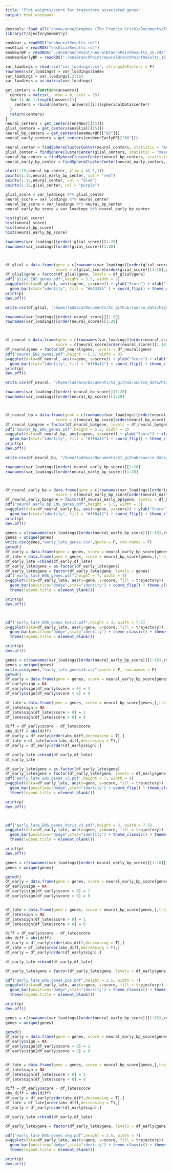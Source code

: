```yaml
---
title: "Plot weights/score for trajectory associated genes"
output: html_notebook
---
```


```r
devtools::load_all("/home/anna/Dropbox (The Francis Crick)/Documents/TrajectoryGeometry")
library(TrajectoryGeometry)
```

```r
ensNeur = readRDS("ensNeuralResults.rds")
ensGlial = readRDS("ensGlialResults.rds")
ensNeurBP = readRDS("./ensBranchPoint/neuralBranchPointResults_15.rds")
ensNeurEarlyBP = readRDS("./ensBranchPoint/neuralBranchPointResults_15.rds")
```

```r
var_loadings = read.csv("var_loadings.csv", stringsAsFactors = F)
rownames(var_loadings) = var_loadings$index
var_loadings = var_loadings[,2:16]
var_loadings = as.matrix(var_loadings)
```

```r
get_centers = function(answers){
  centers = matrix(, nrow = 0, ncol = 15)
  for (i in 1:length(answers)){
    centers = rbind(centers, answers[[i]]$sphericalData$center)
  }
  return(centers)
}
neural_centers = get_centers(ensNeur[[15]])
glial_centers = get_centers(ensGlial[[15]])
neural_bp_centers = get_centers(ensNeurBP[["85"]])
neural_early_centers = get_centers(ensNeurEarlyBP[["60"]])
```


```r
neural_center = findSphereClusterCenter(neural_centers, statistic = "mean")
glial_center = findSphereClusterCenter(glial_centers, statistic = "mean")
neural_bp_center = findSphereClusterCenter(neural_bp_centers, statistic = "mean")
neural_early_bp_center = findSphereClusterCenter(neural_early_centers, statistic = "mean")
```


```r
plot(1:15,neural_bp_center, ylim = c(-1,1))
points(1:15,neural_early_bp_center, col = "red")
points(1:15,neural_center, col = "blue")
points(1:15,glial_center, col = "purple")
```

```r
glial_score = var_loadings %*% glial_center
neural_score = var_loadings %*% neural_center
neural_bp_score = var_loadings %*% neural_bp_center
neural_early_bp_score = var_loadings %*% neural_early_bp_center
```

```r
hist(glial_score)
hist(neural_score)
hist(neural_bp_score)
hist(neural_early_bp_score)
```
```r
rownames(var_loadings)[order(-glial_score)][1:20]
rownames(var_loadings)[order(glial_score)][1:20]



df_glial = data.frame(gene = c(rownames(var_loadings)[order(glial_score)][1:10],rownames(var_loadings)[order(-glial_score)][1:10][10:1]),
                      score = c(glial_score[order(glial_score)][1:10],glial_score[order(-glial_score)][1:10][10:1]))
df_glial$gene = factor(df_glial$gene, levels = df_glial$gene)
pdf("glial_ENS_genes.pdf",height = 5.5, width = 3)
p=ggplot(data=df_glial, aes(x=gene, y=score)) + ylab("Score") + xlab("") +
  geom_bar(stat="identity", fill = "#624185" ) + coord_flip() + theme_classic() + theme(axis.text = element_text(family = "Helvetica", color = "black",size = 15)) + theme(legend.text = element_text(family = "Helvetica", color = "black",size = 15)) + theme(text = element_text(family = "Helvetica", color = "black",size = 15)) + theme(text = element_text(family = "Helvetica", color = "black",size = 15)) + theme(axis.text.x = element_text(family = "Helvetica", color = "black",size = 15,angle = 90,vjust = 0.5, hjust=1))
print(p)
dev.off()
```
```r
write.csv(df_glial, "/home/laddaca/Documents/SI_github/source_data/FigS2c_gliogenic.csv", row.names = F)
```


```r
rownames(var_loadings)[order(-neural_score)][1:20]
rownames(var_loadings)[order(neural_score)][1:20]



df_neural = data.frame(gene = c(rownames(var_loadings)[order(neural_score)][1:10],rownames(var_loadings)[order(-neural_score)][1:10][10:1]),
                      score = c(neural_score[order(neural_score)][1:10],neural_score[order(-neural_score)][1:10][10:1]))
df_neural$gene = factor(df_neural$gene, levels = df_neural$gene)
pdf("neural_ENS_genes.pdf",height = 5.5, width = 3)
p=ggplot(data=df_neural, aes(x=gene, y=score)) + ylab("Score") + xlab("") +
  geom_bar(stat="identity", fill = "#ff8a12") + coord_flip() + theme_classic() + theme(axis.text = element_text(family = "Helvetica", color = "black",size = 15)) + theme(legend.text = element_text(family = "Helvetica", color = "black",size = 15)) + theme(text = element_text(family = "Helvetica", color = "black",size = 15)) + theme(text = element_text(family = "Helvetica", color = "black",size = 15)) + theme(axis.text.x = element_text(family = "Helvetica", color = "black",size = 15,angle = 90,vjust = 0.5, hjust=1))
print(p)
dev.off()
```
```r
write.csv(df_neural, "/home/laddaca/Documents/SI_github/source_data/FigS2c_neurogenic.csv", row.names = F)
```

```r
rownames(var_loadings)[order(-neural_bp_score)][1:20]
rownames(var_loadings)[order(neural_bp_score)][1:20]



df_neural_bp = data.frame(gene = c(rownames(var_loadings)[order(neural_bp_score)][1:10],rownames(var_loadings)[order(-neural_bp_score)][1:10][10:1]),
                      score = c(neural_bp_score[order(neural_bp_score)][1:10],neural_bp_score[order(-neural_bp_score)][1:10][10:1]))
df_neural_bp$gene = factor(df_neural_bp$gene, levels = df_neural_bp$gene)
pdf("neural_bp_ENS_genes.pdf",height = 5.5, width = 3)
p=ggplot(data=df_neural_bp, aes(x=gene, y=score)) + ylab("Score") + xlab("") +
  geom_bar(stat="identity", fill = "#ff8a12") + coord_flip() + theme_classic() + theme(axis.text = element_text(family = "Helvetica", color = "black",size = 15)) + theme(legend.text = element_text(family = "Helvetica", color = "black",size = 15)) + theme(text = element_text(family = "Helvetica", color = "black",size = 15)) + theme(text = element_text(family = "Helvetica", color = "black",size = 15)) + theme(axis.text.x = element_text(family = "Helvetica", color = "black",size = 15,angle = 90,vjust = 0.5, hjust=1))
print(p)
dev.off()
```
```r
write.csv(df_neural_bp, "/home/laddaca/Documents/SI_github/source_data/FigS2c_neurogenic_bp.csv", row.names = F)
```

```r
rownames(var_loadings)[order(-neural_early_bp_score)][1:20]
rownames(var_loadings)[order(neural_early_bp_score)][1:20]



df_neural_early_bp = data.frame(gene = c(rownames(var_loadings)[order(neural_early_bp_score)][1:10],rownames(var_loadings)[order(-neural_early_bp_score)][1:10][10:1]),
                      score = c(neural_early_bp_score[order(neural_early_bp_score)][1:10],neural_early_bp_score[order(-neural_early_bp_score)][1:10][10:1]))
df_neural_early_bp$gene = factor(df_neural_early_bp$gene, levels = df_neural_early_bp$gene)
pdf("neural_early_bp_ENS_genes.pdf",height = 5.5, width = 3)
p=ggplot(data=df_neural_early_bp, aes(x=gene, y=score)) + ylab("Score") + xlab("") +
  geom_bar(stat="identity", fill = "#ff8a12") + coord_flip() + theme_classic() + theme(axis.text = element_text(family = "Helvetica", color = "black",size = 15)) + theme(legend.text = element_text(family = "Helvetica", color = "black",size = 15)) + theme(text = element_text(family = "Helvetica", color = "black",size = 15)) + theme(text = element_text(family = "Helvetica", color = "black",size = 15)) + theme(axis.text.x = element_text(family = "Helvetica", color = "black",size = 15,angle = 90,vjust = 0.5, hjust=1))
print(p)
dev.off()
```

```r
genes = c(rownames(var_loadings)[order(neural_early_bp_score)][1:10],rownames(var_loadings)[order(neural_bp_score)][1:10],rownames(var_loadings)[order(-neural_early_bp_score)][1:10][10:1],rownames(var_loadings)[order(-neural_bp_score)][1:10][10:1])
genes = unique(genes)
write.csv(genes,"early_late_genes.csv",quote = F, row.names = F)
getwd()
df_early = data.frame(gene = genes, score = neural_early_bp_score[genes,],trajectory = "Early")
df_late = data.frame(gene = genes, score = neural_bp_score[genes,],trajectory = "Late")
df_early_late =rbind(df_early,df_late)
df_early_late$gene = as.factor(df_early_late$gene)
df_early_late$gene = factor(df_early_late$gene, levels = genes)
pdf("early_late_ENS_genes.pdf",height = 7, width = 4)
p=ggplot(data=df_early_late, aes(x=gene, y=score, fill = trajectory)) + ylab("Score") + xlab("") +
  geom_bar(position="dodge",stat="identity") + coord_flip() + theme_classic() + theme(axis.text = element_text(family = "Helvetica", color = "black",size = 15)) + theme(legend.text = element_text(family = "Helvetica", color = "black",size = 15)) + theme(text = element_text(family = "Helvetica", color = "black",size = 15)) + theme(text = element_text(family = "Helvetica", color = "black",size = 15)) + theme(axis.text.x = element_text(family = "Helvetica", color = "black",size = 15,angle = 90,vjust = 0.5, hjust=1)) + scale_fill_manual(values = c("magenta","springgreen4")) +
  theme(legend.title = element_blank())

print(p)
dev.off()



pdf("early_late_ENS_genes_horiz.pdf",height = 3, width = 7.5)
p=ggplot(data=df_early_late, aes(x=gene, y=score, fill = trajectory)) + ylab("Score") + xlab("") +
  geom_bar(position="dodge",stat="identity") + theme_classic() + theme(axis.text = element_text(family = "Helvetica", color = "black",size = 15)) + theme(legend.text = element_text(family = "Helvetica", color = "black",size = 15)) + theme(text = element_text(family = "Helvetica", color = "black",size = 15)) + theme(text = element_text(family = "Helvetica", color = "black",size = 15)) + theme(axis.text.x = element_text(family = "Helvetica", color = "black",size = 15,angle = 90,vjust = 0.5, hjust=1)) + scale_fill_manual(values = c("magenta","springgreen4")) +
  theme(legend.title = element_blank())

print(p)
dev.off()
```
```r
genes = c(rownames(var_loadings)[order(neural_early_bp_score)][1:10],rownames(var_loadings)[order(neural_bp_score)][1:10],rownames(var_loadings)[order(-neural_early_bp_score)][1:10][10:1],rownames(var_loadings)[order(-neural_bp_score)][1:10][10:1])
genes = unique(genes)
write.csv(genes,"early_late_genesv3.csv",quote = F, row.names = F)
getwd()
df_early = data.frame(gene = genes, score = neural_early_bp_score[genes,],trajectory = "Early")
df_early$sign = NA
df_early$sign[df_early$score > 0] = 1
df_early$sign[df_early$score < 0] = 0

df_late = data.frame(gene = genes, score = neural_bp_score[genes,],trajectory = "Late")
df_late$sign = NA
df_late$sign[df_late$score > 0] = 1
df_late$sign[df_late$score < 0] = 0

diff = df_early$score - df_late$score
abs_diff = abs(diff)
df_early = df_early[order(abs_diff,decreasing = T),]
df_late = df_late[order(abs_diff,decreasing = T),]
df_early = df_early[order(df_early$sign),]

df_early_late =rbind(df_early,df_late)
df_early_late

df_early_late$gene = as.factor(df_early_late$gene)
df_early_late$gene = factor(df_early_late$gene, levels = df_early$gene)
pdf("early_late_ENS_genes_v3.pdf",height = 7, width = 4)
p=ggplot(data=df_early_late, aes(x=gene, y=score, fill = trajectory)) + ylab("Score") + xlab("") +
  geom_bar(position="dodge",stat="identity") + coord_flip() + theme_classic() + theme(axis.text = element_text(family = "Helvetica", color = "black",size = 15)) + theme(legend.text = element_text(family = "Helvetica", color = "black",size = 15)) + theme(text = element_text(family = "Helvetica", color = "black",size = 15)) + theme(text = element_text(family = "Helvetica", color = "black",size = 15)) + theme(axis.text.x = element_text(family = "Helvetica", color = "black",size = 15,angle = 90,vjust = 0.5, hjust=1)) + scale_fill_manual(values = c("magenta","springgreen4")) +
  theme(legend.title = element_blank())

print(p)
dev.off()



pdf("early_late_ENS_genes_horiz_v3.pdf",height = 3, width = 7.5)
p=ggplot(data=df_early_late, aes(x=gene, y=score, fill = trajectory)) + ylab("Score") + xlab("") +
  geom_bar(position="dodge",stat="identity") + theme_classic() + theme(axis.text = element_text(family = "Helvetica", color = "black",size = 15)) + theme(legend.text = element_text(family = "Helvetica", color = "black",size = 15)) + theme(text = element_text(family = "Helvetica", color = "black",size = 15)) + theme(text = element_text(family = "Helvetica", color = "black",size = 15)) + theme(axis.text.x = element_text(family = "Helvetica", color = "black",size = 15,angle = 90,vjust = 0.5, hjust=1)) + scale_fill_manual(values = c("magenta","springgreen4")) +
  theme(legend.title = element_blank())

print(p)
dev.off()
```
```r
genes = c(rownames(var_loadings)[order(-neural_early_bp_score)][1:10][10:1],rownames(var_loadings)[order(-neural_bp_score)][1:10][10:1])
genes = unique(genes)

getwd()
df_early = data.frame(gene = genes, score = neural_early_bp_score[genes,],trajectory = "Early")
df_early$sign = NA
df_early$sign[df_early$score > 0] = 1
df_early$sign[df_early$score < 0] = 0


df_late = data.frame(gene = genes, score = neural_bp_score[genes,],trajectory = "Late")
df_late$sign = NA
df_late$sign[df_late$score > 0] = 1
df_late$sign[df_late$score < 0] = 0

diff = df_early$score - df_late$score
abs_diff = abs(diff)
df_early = df_early[order(abs_diff,decreasing = T),]
df_late = df_late[order(abs_diff,decreasing = T),]
df_early = df_early[order(df_early$sign),]

df_early_late =rbind(df_early,df_late)

df_early_late$gene = factor(df_early_late$gene, levels = df_early$gene)

pdf("early_late_ENS_genes_pos.pdf",height = 2.5, width = 7)
p=ggplot(data=df_early_late, aes(x=gene, y=score, fill = trajectory)) + ylab("Score") + xlab("") +
  geom_bar(position="dodge",stat="identity") + theme_classic() + theme(axis.text = element_text(family = "Helvetica", color = "black",size = 15)) + theme(legend.text = element_text(family = "Helvetica", color = "black",size = 15)) + theme(text = element_text(family = "Helvetica", color = "black",size = 15)) + theme(text = element_text(family = "Helvetica", color = "black",size = 15)) + theme(axis.text.x = element_text(family = "Helvetica", color = "black",size = 15,angle = 90,vjust = 0.5, hjust=1)) + scale_fill_manual(values = c("magenta","springgreen4")) +
  theme(legend.title = element_blank())

print(p)
dev.off()
```

```r
genes = c(rownames(var_loadings)[order(neural_early_bp_score)][1:10],rownames(var_loadings)[order(neural_bp_score)][1:10])
genes = unique(genes)

getwd()
df_early = data.frame(gene = genes, score = neural_early_bp_score[genes,],trajectory = "Early")
df_early$sign = NA
df_early$sign[df_early$score > 0] = 1
df_early$sign[df_early$score < 0] = 0


df_late = data.frame(gene = genes, score = neural_bp_score[genes,],trajectory = "Late")
df_late$sign = NA
df_late$sign[df_late$score > 0] = 1
df_late$sign[df_late$score < 0] = 0

diff = df_early$score - df_late$score
abs_diff = abs(diff)
df_early = df_early[order(abs_diff,decreasing = T),]
df_late = df_late[order(abs_diff,decreasing = T),]
df_early = df_early[order(df_early$sign),]

df_early_late =rbind(df_early,df_late)

df_early_late$gene = factor(df_early_late$gene, levels = df_early$gene)

pdf("early_late_ENS_genes_neg.pdf",height = 2.5, width = 7)
p=ggplot(data=df_early_late, aes(x=gene, y=score, fill = trajectory)) + ylab("Score") + xlab("") +
  geom_bar(position="dodge",stat="identity") + theme_classic() + theme(axis.text = element_text(family = "Helvetica", color = "black",size = 15)) + theme(legend.text = element_text(family = "Helvetica", color = "black",size = 15)) + theme(text = element_text(family = "Helvetica", color = "black",size = 15)) + theme(text = element_text(family = "Helvetica", color = "black",size = 15)) + theme(axis.text.x = element_text(family = "Helvetica", color = "black",size = 15,angle = 90,vjust = 0.5, hjust=1)) + scale_fill_manual(values = c("magenta","springgreen4")) +
  theme(legend.title = element_blank())

print(p)
dev.off()
```